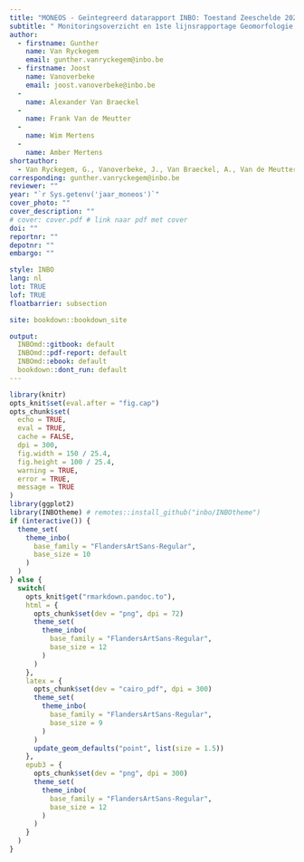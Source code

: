 ```yaml
--- 
title: "MONEOS - Geïntegreerd datarapport INBO: Toestand Zeeschelde 2022"
subtitle: " Monitoringsoverzicht en 1ste lijnsrapportage Geomorfologie, diversiteit Habitats en diversiteit Soorten"
author: 
  - firstname: Gunther
    name: Van Ryckegem
    email: gunther.vanryckegem@inbo.be 
  - firstname: Joost
    name: Vanoverbeke
    email: joost.vanoverbeke@inbo.be
  - 
    name: Alexander Van Braeckel
  - 
    name: Frank Van de Meutter
  - 
    name: Wim Mertens
  - 
    name: Amber Mertens
shortauthor: 
  - Van Ryckegem, G., Vanoverbeke, J., Van Braeckel, A., Van de Meutter, F., Mertens, W., Mertens, A.
corresponding: gunther.vanryckegem@inbo.be
reviewer: ""
year: "`r Sys.getenv('jaar_moneos')`"
cover_photo: ""
cover_description: "" 
# cover: cover.pdf # link naar pdf met cover
doi: ""
reportnr: ""
depotnr: ""
embargo: ""

style: INBO
lang: nl
lot: TRUE
lof: TRUE
floatbarrier: subsection

site: bookdown::bookdown_site

output:
  INBOmd::gitbook: default
  INBOmd::pdf-report: default
  INBOmd::ebook: default
  bookdown::dont_run: default
---
```


```r
library(knitr)
opts_knit$set(eval.after = "fig.cap")
opts_chunk$set(
  echo = TRUE, 
  eval = TRUE,
  cache = FALSE,
  dpi = 300,
  fig.width = 150 / 25.4,
  fig.height = 100 / 25.4,
  warning = TRUE,
  error = TRUE,
  message = TRUE
)
library(ggplot2)
library(INBOtheme) # remotes::install_github("inbo/INBOtheme")
if (interactive()) {
  theme_set(
    theme_inbo(
      base_family = "FlandersArtSans-Regular",
      base_size = 10
    )
  )
} else {
  switch(
    opts_knit$get("rmarkdown.pandoc.to"),
    html = {
      opts_chunk$set(dev = "png", dpi = 72)
      theme_set(
        theme_inbo(
          base_family = "FlandersArtSans-Regular", 
          base_size = 12
        )
      )
    },
    latex = {
      opts_chunk$set(dev = "cairo_pdf", dpi = 300)
      theme_set(
        theme_inbo(
          base_family = "FlandersArtSans-Regular", 
          base_size = 9
        )
      )
      update_geom_defaults("point", list(size = 1.5))
    },
    epub3 = {
      opts_chunk$set(dev = "png", dpi = 300)
      theme_set(
        theme_inbo(
          base_family = "FlandersArtSans-Regular", 
          base_size = 12
        )
      )
    }
  )
}
```

